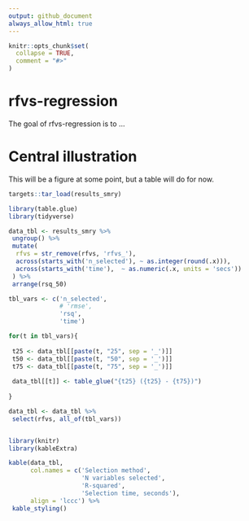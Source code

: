 ```yaml
---
output: github_document
always_allow_html: true
---
```


<!-- README.md is generated from README.Rmd. Please edit that file -->

```r
knitr::opts_chunk$set(
  collapse = TRUE,
  comment = "#>"
)
```

# rfvs-regression

<!-- badges: start -->
<!-- badges: end -->

The goal of rfvs-regression is to ...

# Central illustration

This will be a figure at some point, but a table will do for now.

```r

targets::tar_load(results_smry)

library(table.glue)
library(tidyverse)

data_tbl <- results_smry %>% 
 ungroup() %>% 
 mutate(
  rfvs = str_remove(rfvs, 'rfvs_'),
  across(starts_with('n_selected'), ~ as.integer(round(.x))),
  across(starts_with('time'),  ~ as.numeric(.x, units = 'secs'))
 ) %>% 
 arrange(rsq_50)

tbl_vars <- c('n_selected',
              # 'rmse', 
              'rsq',
              'time')

for(t in tbl_vars){
 
 t25 <- data_tbl[[paste(t, "25", sep = '_')]]
 t50 <- data_tbl[[paste(t, "50", sep = '_')]]
 t75 <- data_tbl[[paste(t, "75", sep = '_')]]
 
 data_tbl[[t]] <- table_glue("{t25} ({t25} - {t75})")
 
}

data_tbl <- data_tbl %>% 
 select(rfvs, all_of(tbl_vars))


library(knitr)
library(kableExtra)

kable(data_tbl,
      col.names = c('Selection method',
                    'N variables selected',
                    'R-squared',
                    'Selection time, seconds'),
      align = 'lccc') %>% 
 kable_styling()


```

